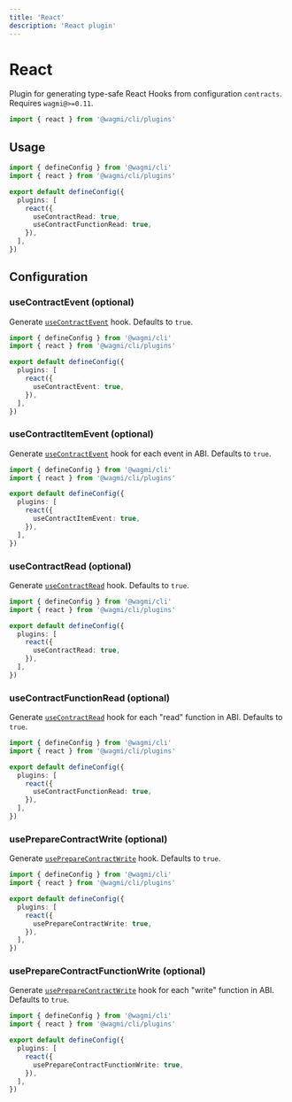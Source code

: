 ```yaml
---
title: 'React'
description: 'React plugin'
---
```


# React

Plugin for generating type-safe React Hooks from configuration `contracts`. Requires `wagmi@>=0.11`.

```ts
import { react } from '@wagmi/cli/plugins'
```

## Usage

```ts
import { defineConfig } from '@wagmi/cli'
import { react } from '@wagmi/cli/plugins'

export default defineConfig({
  plugins: [
    react({
      useContractRead: true,
      useContractFunctionRead: true,
    }),
  ],
})
```

## Configuration

### useContractEvent (optional)

Generate [`useContractEvent`](/react/hooks/useContractEvent) hook. Defaults to `true`.

```ts {7}
import { defineConfig } from '@wagmi/cli'
import { react } from '@wagmi/cli/plugins'

export default defineConfig({
  plugins: [
    react({
      useContractEvent: true,
    }),
  ],
})
```

### useContractItemEvent (optional)

Generate [`useContractEvent`](/react/hooks/useContractEvent) hook for each event in ABI. Defaults to `true`.

```ts {7}
import { defineConfig } from '@wagmi/cli'
import { react } from '@wagmi/cli/plugins'

export default defineConfig({
  plugins: [
    react({
      useContractItemEvent: true,
    }),
  ],
})
```

### useContractRead (optional)

Generate [`useContractRead`](/react/hooks/useContractRead) hook. Defaults to `true`.

```ts {7}
import { defineConfig } from '@wagmi/cli'
import { react } from '@wagmi/cli/plugins'

export default defineConfig({
  plugins: [
    react({
      useContractRead: true,
    }),
  ],
})
```

### useContractFunctionRead (optional)

Generate [`useContractRead`](/react/hooks/useContractRead) hook for each "read" function in ABI. Defaults to `true`.

```ts {7}
import { defineConfig } from '@wagmi/cli'
import { react } from '@wagmi/cli/plugins'

export default defineConfig({
  plugins: [
    react({
      useContractFunctionRead: true,
    }),
  ],
})
```

### usePrepareContractWrite (optional)

Generate [`usePrepareContractWrite`](/react/hooks/usePrepareContractWrite) hook. Defaults to `true`.

```ts {7}
import { defineConfig } from '@wagmi/cli'
import { react } from '@wagmi/cli/plugins'

export default defineConfig({
  plugins: [
    react({
      usePrepareContractWrite: true,
    }),
  ],
})
```

### usePrepareContractFunctionWrite (optional)

Generate [`usePrepareContractWrite`](/react/hooks/usePrepareContractWrite) hook for each "write" function in ABI. Defaults to `true`.

```ts {7}
import { defineConfig } from '@wagmi/cli'
import { react } from '@wagmi/cli/plugins'

export default defineConfig({
  plugins: [
    react({
      usePrepareContractFunctionWrite: true,
    }),
  ],
})
```
